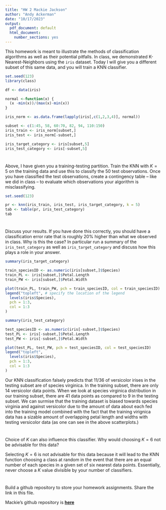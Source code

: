 ```yaml
---
title: "HW 2 Mackie Jackson"
author: "Andy Ackerman"
date: "10/17/2023"
output:
  pdf_document: default
  html_document:
    number_sections: yes
---
```


This homework is meant to illustrate the methods of classification algorithms as well as their potential pitfalls.  In class, we demonstrated K-Nearest-Neighbors using the `iris` dataset.  Today I will give you a different subset of this same data, and you will train a KNN classifier.  

```r
set.seed(123)
library(class)

df <- data(iris) 

normal <-function(x) {
  (x -min(x))/(max(x)-min(x))   
}

iris_norm <- as.data.frame(lapply(iris[,c(1,2,3,4)], normal))

subset <- c(1:45, 58, 60:70, 82, 94, 110:150)
iris_train <- iris_norm[subset,] 
iris_test <- iris_norm[-subset,] 

iris_target_category <- iris[subset,5]
iris_test_category <- iris[-subset,5]

```

#
Above, I have given you a training-testing partition.  Train the KNN with $K = 5$ on the training data and use this to classify the 50 test observations.  Once you have classified the test observations, create a contingency table -- like we did in class -- to evaluate which observations your algorithm is misclassifying.   

```r
set.seed(123)

pr <- knn(iris_train, iris_test, iris_target_category, k = 5)
tab <- table(pr, iris_test_category)
tab

```

#

Discuss your results.  If you have done this correctly, you should have a classification error rate that is roughly 20% higher than what we observed in class.  Why is this the case? In particular run a summary of the `iris_test_category` as well as `iris_target_category` and discuss how this plays a role in your answer.  

```r
summary(iris_target_category)
```

```r
train_speciesID <- as.numeric(iris[subset,]$Species)
train_PL <- iris[subset,]$Petal.Length
train_PW <- iris[subset,]$Petal.Width

plot(train_PL, train_PW, pch = train_speciesID, col = train_speciesID) 
legend("topleft", # specify the location of the legend
  levels(iris$Species),
  pch = 1:3, 
  col = 1:3 
) 
```

```r
summary(iris_test_category)
```

```r
test_speciesID <- as.numeric(iris[-subset,]$Species)
test_PL <- iris[-subset,]$Petal.Length
test_PW <- iris[-subset,]$Petal.Width

plot(test_PL, test_PW, pch = test_speciesID, col = test_speciesID) 
legend("topleft", 
  levels(iris$Species), 
  pch = 1:3, 
  col = 1:3 
) 
```


Our KNN classification falsely predicts that 11/36 of versicolor irises in the testing subset are of species virginica. In the training subset, there are only 14 versicolor data points. When we look at species virginica distribution in our training subset, there are 41 data points as compared to 9 in the testing subset. We can surmise that the training dataset is biased towards species virginia and against versicolor due to the amount of data about each fed into the training model combined with the fact that the training virignica data has a sizable amount of overlapping petal length and widths with testing versicolor data (as one can see in the above scatterplots.) 

#

Choice of $K$ can also influence this classifier.  Why would choosing $K = 6$ not be advisable for this data? 

Selecting $K = 6$ is not advisable for this data because it will lead to the KNN function choosing a class at random in the event that there are an equal number of each species in a given set of six nearest data points. Essentially, never choose a $K$ value divisible by your number of classifiers. 

#

Build a github repository to store your homework assignments.  Share the link in this file.  

Mackie's github repository is **[here](https://github.com/mack1eee/STOR390)**

